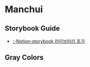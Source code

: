 

<Meta title="Configure your project" />

# Manchui

## Storybook Guide

- [✨Notion-storybook 라이브러리 추가](https://www.notion.so/storybook-bee4fe197e964738a4dc174b2e9c428b?pvs=4)

## Gray Colors

<ColorPalette>
  <ColorItem
    title="primary"
    colors={{
      50: ['#FEF5D7'],
      100: ['#FCE9A6'],
      200: ['#FADC75'],
      300: ['#F9D043'],
      400: ['#F7C312'],
      500: ['#CFA207'],
      600: ['#9E7B05'],
      700: ['#6D5504'],
      800: ['#3B2E02'],
      900: ['#0A0800'],
    }}
  />
  <ColorItem
    title="red Colors"
    colors={{
      50: ['#FFEFEB'],
      100: ['#FFC6B8'],
      200: ['#FF9E85'],
      300: ['#FF7652'],
      400: ['#FF4D1F'],
      500: ['#EB3100'],
      600: ['#B82600'],
      700: ['#851C00'],
      800: ['#521100'],
      900: ['#1F0600'],
    }}
  />
  <ColorItem
    title="Gray Colors"
    colors={{
      50: ['#EDEDED'],
      100: ['#D4D4D4'],
      200: ['#BABABA'],
      300: ['#A1A1A1'],
      400: ['#878787'],
      500: ['#6E6E6E'],
      600: ['#545454'],
      700: ['#3B3B3B'],
      800: ['#212121'],
      900: ['#080808'],
    }}
  />
  <ColorItem
    title="blue Colors"
    colors={{
      50: ['#F6F8F8'],
      100: ['#D9E0E3'],
      200: ['#BCC8CD'],
      300: ['#9FB0B7'],
      400: ['#8198A1'],
      500: ['#667F89'],
      600: ['#51646C'],
      700: ['#3B494F'],
      800: ['#262F33'],
      900: ['#0F1314'],
    }}
  />
</ColorPalette>

